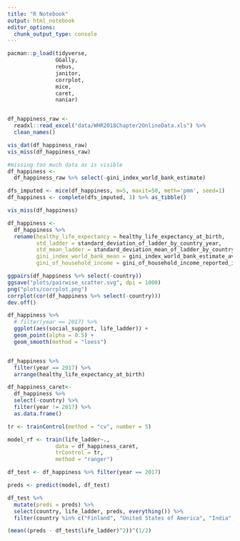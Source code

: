 ```yaml
---
title: "R Notebook"
output: html_notebook
editor_options: 
  chunk_output_type: console
---
```




```r
pacman::p_load(tidyverse,
               GGally,
               rebus, 
               janitor, 
               corrplot, 
               mice, 
               caret,
               naniar)


df_happiness_raw <- 
  readxl::read_excel("data/WHR2018Chapter2OnlineData.xls") %>% 
  clean_names()

```

```r

vis_dat(df_happiness_raw)
vis_miss(df_happiness_raw)

#missing too much data as is visible
df_happiness <- 
  df_happiness_raw %>% select(-gini_index_world_bank_estimate) 

dfs_imputed <- mice(df_happiness, m=5, maxit=50, meth='pmm', seed=1)
df_happiness <- complete(dfs_imputed, 1) %>% as_tibble()

vis_miss(df_happiness)

df_happiness <- 
  df_happiness %>% 
  rename(healthy_life_expectancy = healthy_life_expectancy_at_birth,
         std_ladder = standard_deviation_of_ladder_by_country_year,
         std_mean_ladder = standard_deviation_mean_of_ladder_by_country_year,
         gini_index_world_bank_mean = gini_index_world_bank_estimate_average_2000_15,
         gini_of_household_income = gini_of_household_income_reported_in_gallup_by_wp5_year)
```

```r
ggpairs(df_happiness %>% select(-country))
ggsave("plots/pairwise_scatter.svg", dpi = 1000)
png("plots/corrplot.png")
corrplot(cor(df_happiness %>% select(-country)))
dev.off()

df_happiness %>% 
  # filter(year == 2017) %>% 
  ggplot(aes(social_support, life_ladder)) +
  geom_point(alpha = 0.5) +
  geom_smooth(method = "loess")


df_happiness %>% 
  filter(year == 2017) %>% 
  arrange(healthy_life_expectancy_at_birth)


```

```r

df_happiness_caret<- 
  df_happiness %>% 
  select(-country) %>%
  filter(year != 2017) %>% 
  as.data.frame()

tr <- trainControl(method = "cv", number = 5)

model_rf <- train(life_ladder~., 
               data = df_happiness_caret, 
               trControl = tr,
               method = "ranger")

df_test <- df_happiness %>% filter(year == 2017)

preds <- predict(model, df_test)

df_test %>% 
  mutate(preds = preds) %>% 
  select(country, life_ladder, preds, everything()) %>% 
  filter(country %in% c("Finland", "United States of America", "India", "Japan"))

(mean((preds - df_test$life_ladder)^2))^(1/2)

```

